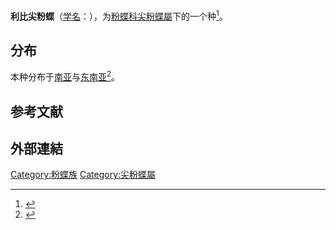 {{Speciesbox
|image = Appias libythea-dorsal.jpg
|image_caption=翅面
|image2= Appias libythea-ventral.jpg
|image2_caption=翅底
|taxon = Appias libythea
|authority = [[w:Johan_Christian_Fabricius|Fabricius]], 1775
}}

'''利比尖粉蝶'''（[[学名|学名]]：{{lang|la|''Appias libythea''}}），为[[粉蝶科|粉蝶科]][[尖粉蝶屬|尖粉蝶屬]]下的一个种<ref>{{cite web
|url=http://www.papc.cn/html/papc/specimen/615645-1.htm
|title=利比尖粉蝶
|publisher=中国林业科学研究院
}}</ref>。

==分布==
本种分布于[[南亚|南亚]]与[[东南亚|东南亚]]<ref>{{cite web
|url=http://www.ifoundbutterflies.org/sp/852/Appias-libythea
|title=Appias libythea (Fabricius, 1775) – Western Striped Albatross
|last1=Churi
|first1=P.
|last2=Lokhande
|first2=S.
|date=2020
|editor1-last=Kunte
|editor1-first=K.
|editor2-last=Sondhi
|editor2-first=S.
|editor3-last=Roy
|editor3-first=P.
|publisher=Indian Foundation for Butterflies
|journal=Butterflies of India
|volume=3.03
|accessdate=2020-12-08
|archive-date=2020-10-30
|archive-url=https://web.archive.org/web/20201030025732/https://www.ifoundbutterflies.org/sp/852/Appias-libythea
|dead-url=no
}}</ref>。

==参考文献==
{{Reflist}}

==外部連結==
{{Wikispecies}}
{{commons}}
{{Taxonbar}}
[[Category:粉蝶族|Category:粉蝶族]]
[[Category:尖粉蝶屬|Category:尖粉蝶屬]]

{{Butterfly-stub}}